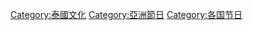 {{catmore}}

[[Category:泰國文化|Category:泰國文化]]
[[Category:亞洲節日|Category:亞洲節日]]
[[Category:各国节日|Category:各国节日]]